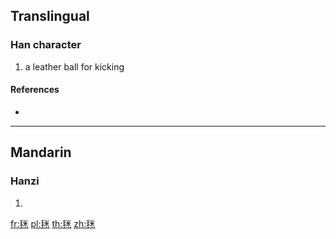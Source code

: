 ==Translingual==

===Han character===
{{Han char|rn=82|rad=毛|as=06|sn=10|four=|canj=HUFD}}

# a leather ball for kicking

====References====
* {{Han ref|kx=0593.091|dkj=16828|dj=0985.200|hdz=31997.140|uh=6BE9|ud=27625}}

----

==Mandarin==

===Hanzi===
{{cmn-hanzi|pin=[[jú]] ([[ju2]])|wg=chü<sup>2</sup>}}

# {{defn|lang=cmn|sort=毛06}}

[[fr:毩]]
[[pl:毩]]
[[th:毩]]
[[zh:毩]]
